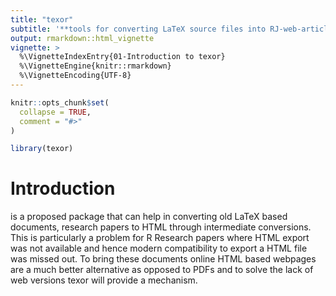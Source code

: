 ```yaml
---
title: "texor"
subtitle: '**tools for converting LaTeX source files into RJ-web-articles**'
output: rmarkdown::html_vignette
vignette: >
  %\VignetteIndexEntry{01-Introduction to texor}
  %\VignetteEngine{knitr::rmarkdown}
  %\VignetteEncoding{UTF-8}
---
```


```r
knitr::opts_chunk$set(
  collapse = TRUE,
  comment = "#>"
)
```

```r
library(texor)
```

# Introduction 
\CRANpackage{texor} is a proposed package that can help in converting old LaTeX based documents, research papers to HTML through intermediate conversions. This is particularly a problem for  R Research papers where HTML export was not available and hence modern compatibility to export a HTML file was missed out.
    To bring these documents online HTML based webpages are a much better alternative as opposed to PDFs and to solve the lack of web versions texor will provide a mechanism.  

